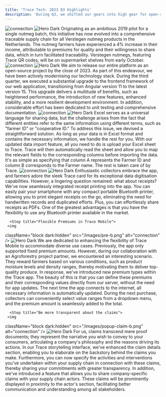 ```yaml
---
title: 'Trace Tech: 2023 Q3 Highlights'
description: 'During Q3, we shifted our gears into high gear for open-source-ready!  We rolled up our sleeves, kicked off some epic housekeeping, and gave our tech a major upgrade. Additionally, we introduced some impressive new features. Perhaps the most thrilling accomplishment was the successful launch of a fully traceable nutmeg chain, complete with a captivating story curated by Trace, which is now available in supermarkets'
---
```





<Steps>
  <Step title="Creating Nutmeg Tales With Verstegen">
   <img
  className="block dark:hidden"
  src="/images/ver.png"
  alt="connection"
/>
<img
  className="hidden dark:block"
   src="/images/ver.png"
  alt="Hero Dark"
/>
    Originating as an ambitious 2019 pilot for a single nutmeg batch, this initiative has now evolved into a comprehensive traceable supply chain for all Verstegen nutmeg products in the Netherlands. The nutmeg farmers have experienced a 4% increase in their income, attributable to premiums for quality and their willingness to share data, which in turn facilitated traceability. Verstegen nutmegs, featuring Trace QR codes, will be on supermarket shelves from early October. 
  </Step>
  <Step title="Suiting Up For Open Source">
     <img
  className="block dark:hidden"
  src="/images/os.png"
  alt="connection"
/>
<img
  className="hidden dark:block"
  src="/images/os.png"
  alt="Hero Dark"
/>
    We aim to release our entire platform as an open-source project by the close of 2023. As part of this endeavour, we have been actively modernising our technology stack. During the third quarter, we executed a substantial upgrade to the frontend framework of our web application, transitioning from Angular version 11 to the latest version 15. This upgrade delivers a multitude of benefits, such as heightened performance, the introduction of new features, enhanced stability, and a more resilient development environment. In addition, considerable effort has been dedicated to unit testing and comprehensive documentation.
  </Step>





  <Step title="Excel? We've Got It Covered!">
     <img
  className="block dark:hidden"
  src="/images/excel-b.png"
  alt="connection"
/>
<img
  className="hidden dark:block"
  src="/images/excel.png"
  alt="Hero Dark"
/>
    Excel serves as a universal language for sharing data, but the challenge arises from the fact that different entities refer to the same information using different terms, such as "farmer ID" or "cooperative ID." To address this issue, we devised a straightforward solution. As long as your data is in Excel format and contains the necessary information, we handle the rest for you. With our updated data import feature, all you need to do is upload your Excel sheet to Trace. Trace will then automatically read the sheet and allow you to map the relevant fields to the corresponding columns before importing the data. It's as simple as specifying that column A represents the Farmer ID and column B corresponds to the Farmer name. The rest is taken care of by Trace. 
  </Step>





  <Step title="What about receipts?">
     <img
  className="block dark:hidden"
  src="/images/print-b.png"
  alt="connection"
/>
<img
  className="hidden dark:block"
  src="/images/print.png"
  alt="Hero Dark"
/>
    Enthusiastic collectors embrace the app, and farmers adore the sleek Trace card for its exceptional data digitisation capabilities. However, a lingering question remained: what about receipts? We've now seamlessly integrated receipt printing into the app. You can easily pair your smartphone with any compact portable Bluetooth printer, allowing you to print elegant receipts on the go, eliminating the need for handwritten records and duplicated efforts. Plus, you can effortlessly share receipts as PDFs. One of the greatest advantages is that you have the flexibility to use any Bluetooth printer available in the market.
  </Step>









      <Step title="Flexible Premiums in Trace Mobile">
     <img
  className="block dark:hidden"
  src="/images/pre-b.png"
  alt="connection"
/>
<img
  className="hidden dark:block"
  src="/images/pre.png"
  alt="Hero Dark"
/>
    We are dedicated to enhancing the flexibility of Trace Mobile to accommodate diverse use cases. Previously, the app only supported fixed premium amounts. However, during our collaboration with an Agroforestry project partner, we encountered an interesting scenario. They reward farmers based on various conditions, such as product moisture levels and density ranges, thereby motivating them to deliver top-quality produce. In response, we've introduced new premium types within the Trace app. The beauty of this is that you can define these premiums and their corresponding values directly from our server, without the need for app updates. The next time the app connects to the internet, all necessary information is automatically updated. During the next purchase, collectors can conveniently select value ranges from a dropdown menu, and the premium amount is seamlessly added to the total.
  </Step>



  
      <Step title="Be more transparent about the claims">
     <img
  className="block dark:hidden"
  src="/images/popup-claim-b.png"
  alt="connection"
/>
<img
  className="hidden dark:block"
  src="/images/popup-claim.png"
  alt="Hero Dark"
/>
    For us, claims transcend mere proof documents; they represent the narrative you wish to convey to your consumers, articulating a company's philosophy and the reasons driving its actions. In our Trace storytelling interface, we've enhanced the claim details section, enabling you to elaborate on the backstory behind the claims you make. Furthermore, you can now specify the activities and interventions you've undertaken within your supply chain in connection with these claims, thereby sharing your commitments with greater transparency.
    In addition, we've introduced a feature that allows you to share company-specific claims with your supply chain actors. These claims will be prominently displayed in proximity to the actor's section, facilitating better communication and understanding among all stakeholders. 

  </Step>
</Steps>

